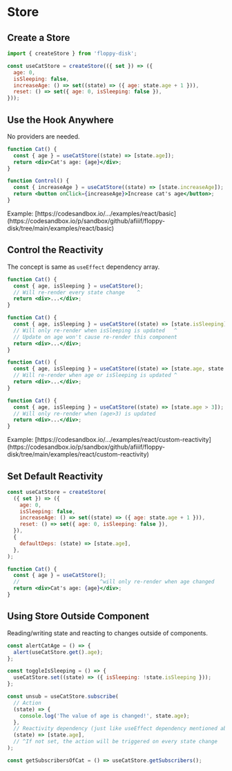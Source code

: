 
# Store

## Create a Store

```js
import { createStore } from 'floppy-disk';

const useCatStore = createStore(({ set }) => ({
  age: 0,
  isSleeping: false,
  increaseAge: () => set((state) => ({ age: state.age + 1 })),
  reset: () => set({ age: 0, isSleeping: false }),
}));
```

## Use the Hook Anywhere

No providers are needed.

```jsx
function Cat() {
  const { age } = useCatStore((state) => [state.age]);
  return <div>Cat's age: {age}</div>;
}

function Control() {
  const { increaseAge } = useCatStore((state) => [state.increaseAge]);
  return <button onClick={increaseAge}>Increase cat's age</button>;
}
```

<Callout type="info" emoji="ℹ️">
Example: [https://codesandbox.io/.../examples/react/basic](https://codesandbox.io/p/sandbox/github/afiiif/floppy-disk/tree/main/examples/react/basic)
</Callout>

## Control the Reactivity

The concept is same as `useEffect` dependency array.

```jsx
function Cat() {
  const { age, isSleeping } = useCatStore();
  // Will re-render every state change    ^
  return <div>...</div>;
}

function Cat() {
  const { age, isSleeping } = useCatStore((state) => [state.isSleeping]);
  // Will only re-render when isSleeping is updated   ^
  // Update on age won't cause re-render this component
  return <div>...</div>;
}

function Cat() {
  const { age, isSleeping } = useCatStore((state) => [state.age, state.isSleeping]);
  // Will re-render when age or isSleeping is updated ^
  return <div>...</div>;
}

function Cat() {
  const { age, isSleeping } = useCatStore((state) => [state.age > 3]);
  // Will only re-render when (age>3) is updated
  return <div>...</div>;
}
```

<Callout type="info" emoji="ℹ️">
Example: [https://codesandbox.io/.../examples/react/custom-reactivity](https://codesandbox.io/p/sandbox/github/afiiif/floppy-disk/tree/main/examples/react/custom-reactivity)
</Callout>

## Set Default Reactivity

```jsx {9}
const useCatStore = createStore(
  ({ set }) => ({
    age: 0,
    isSleeping: false,
    increaseAge: () => set((state) => ({ age: state.age + 1 })),
    reset: () => set({ age: 0, isSleeping: false }),
  }),
  {
    defaultDeps: (state) => [state.age],
  },
);

function Cat() {
  const { age } = useCatStore();
  //                          ^will only re-render when age changed
  return <div>Cat's age: {age}</div>;
}
```

## Using Store Outside Component

Reading/writing state and reacting to changes outside of components.

```js
const alertCatAge = () => {
  alert(useCatStore.get().age);
};

const toggleIsSleeping = () => {
  useCatStore.set((state) => ({ isSleeping: !state.isSleeping }));
};

const unsub = useCatStore.subscribe(
  // Action
  (state) => {
    console.log('The value of age is changed!', state.age);
  },
  // Reactivity dependency (just like useEffect dependency mentioned above)
  (state) => [state.age],
  // ^If not set, the action will be triggered on every state change
);

const getSubscribersOfCat = () => useCatStore.getSubscribers();
```
